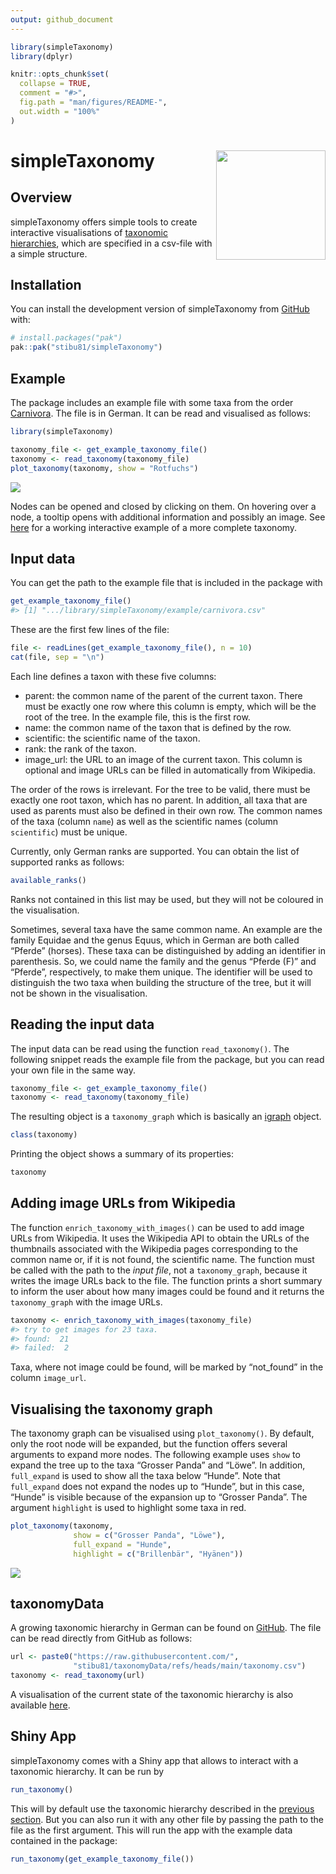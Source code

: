 ```yaml
---
output: github_document
---
```


<!-- README.md is generated from README.Rmd. Please edit that file -->

```r
library(simpleTaxonomy)
library(dplyr)

knitr::opts_chunk$set(
  collapse = TRUE,
  comment = "#>",
  fig.path = "man/figures/README-",
  out.width = "100%"
)
```

# simpleTaxonomy <img src="man/figures/simpleTaxonomy_logo.png" align="right" width="175" />

<!-- badges: start -->
<!-- badges: end -->

## Overview

simpleTaxonomy offers simple tools to create interactive visualisations of
[taxonomic hierarchies](https://en.wikipedia.org/wiki/Taxonomy_(biology)), which are specified in a csv-file with a simple structure.

## Installation

You can install the development version of simpleTaxonomy from [GitHub](https://github.com/) with:

``` r
# install.packages("pak")
pak::pak("stibu81/simpleTaxonomy")
```

## Example

The package includes an example file with some taxa from the order
[Carnivora](https://en.wikipedia.org/wiki/Carnivora). The file is in German.
It can be read and visualised as follows:

```r
library(simpleTaxonomy)

taxonomy_file <- get_example_taxonomy_file()
taxonomy <- read_taxonomy(taxonomy_file)
plot_taxonomy(taxonomy, show = "Rotfuchs")
```

![](man/figures/taxonomy_example.png)

Nodes can be opened and closed by clicking on them. On hovering over a node,
a tooltip opens with additional information and possibly an image.
See [here](https://stibu81.github.io/taxonomyData/)
for a working interactive example of a more complete taxonomy.


## Input data

You can get the path to the example file that is included in the
package with

```r
get_example_taxonomy_file()
#> [1] ".../library/simpleTaxonomy/example/carnivora.csv"
```

These are the first few lines of the file:

```r
file <- readLines(get_example_taxonomy_file(), n = 10)
cat(file, sep = "\n")
```

Each line defines a taxon with these five columns:

* parent: the common name of the parent of the current taxon. There must
  be exactly one row where this column is empty, which will be the root
  of the tree. In the example file, this is the first row.
* name: the common name of the taxon that is defined by the row.
* scientific: the scientific name of the taxon.
* rank: the rank of the taxon.
* image_url: the URL to an image of the current taxon. This column is optional
  and image URLs can be filled in automatically from Wikipedia.

The order of the rows is irrelevant. For the tree to be valid, there must be
exactly one root taxon, which has no parent. In addition, all taxa that
are used as parents must also be defined in their own row. The common names of
the taxa (column `name`) as well as the scientific names (column `scientific`)
must be unique.

Currently, only German ranks are supported. You can obtain the list of
supported ranks as follows:

```r
available_ranks()
```

Ranks not contained in this list may be used, but they will not be coloured
in the visualisation.

Sometimes, several taxa have the same common name. An example are the
family Equidae and the genus Equus, which in German are both called "Pferde"
(horses). These taxa can be distinguished by adding an identifier in 
parenthesis. So, we could name the family and the genus "Pferde (F)" and
"Pferde", respectively, to make them unique. The identifier will be used to
distinguish the two taxa when building the structure of the tree, but it will
not be shown in the visualisation.


## Reading the input data

The input data can be read using the function `read_taxonomy()`. The following
snippet reads the example file from the package, but you can read your own
file in the same way.

```r
taxonomy_file <- get_example_taxonomy_file()
taxonomy <- read_taxonomy(taxonomy_file)
```

The resulting object is a `taxonomy_graph` which is basically an
[igraph](https://r.igraph.org/) object.

```r
class(taxonomy)
```

Printing the object shows a summary of its properties:

```r
taxonomy
```


## Adding image URLs from Wikipedia

The function `enrich_taxonomy_with_images()` can be used to add image URLs
from Wikipedia. It uses the Wikipedia API to obtain the URLs of the thumbnails
associated with the Wikipedia pages corresponding to the common name or, if it
is not found, the scientific name. The function must be called with the path
to the *input file*, not a `taxonomy_graph`, because it writes the image URLs
back to the file. The function prints a short summary to inform the user about
how many images could be found and it returns the `taxonomy_graph` with the
image URLs.

```r
taxonomy <- enrich_taxonomy_with_images(taxonomy_file)
#> try to get images for 23 taxa.
#> found:  21
#> failed:  2
```

Taxa, where not image could be found, will be marked by "not_found" in the
column `image_url`.


## Visualising the taxonomy graph

The taxonomy graph can be visualised using `plot_taxonomy()`. By default, only
the root node will be expanded, but the function offers several arguments to
expand more nodes. The following example uses `show` to expand the tree up to
the taxa "Grosser Panda" and "Löwe". In addition, `full_expand` is used to
show all the taxa below "Hunde". Note that `full_expand` does not expand the
nodes up to "Hunde", but in this case, "Hunde" is visible because of the
expansion up to "Grosser Panda". The argument `highlight` is used to highlight
some taxa in red.

```r
plot_taxonomy(taxonomy,
              show = c("Grosser Panda", "Löwe"),
              full_expand = "Hunde",
              highlight = c("Brillenbär", "Hyänen"))
```

![](man/figures/taxonomy_example2.png)


## taxonomyData {#taxonomyData}

A growing taxonomic hierarchy in German can be found on
[GitHub](https://github.com/stibu81/taxonomyData). The file can be read directly
from GitHub as follows:

```r
url <- paste0("https://raw.githubusercontent.com/",
              "stibu81/taxonomyData/refs/heads/main/taxonomy.csv")
taxonomy <- read_taxonomy(url)
```

A visualisation of the current state of the taxonomic hierarchy is also
available [here](https://stibu81.github.io/taxonomyData/).


## Shiny App

simpleTaxonomy comes with a Shiny app that allows to interact with a taxonomic
hierarchy. It can be run by

```r
run_taxonomy()
```

This will by default use the taxonomic hierarchy described in the
[previous section](#taxonomydata). But you can also run it with any other
file by passing the path to the file as the first argument. This will run the
app with the example data contained in the package:

```r
run_taxonomy(get_example_taxonomy_file())
```
